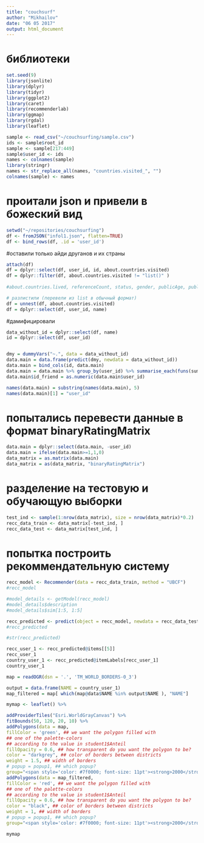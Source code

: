 ```yaml
---
title: "couchsurf"
author: "Mikhailov"
date: "06 05 2017"
output: html_document
---
```


# библиотеки
```r
set.seed(9)
library(jsonlite)
library(dplyr)
library(tidyr)
library(ggplot2)
library(caret)
library(recommenderlab)
library(ggmap)
library(rgdal)
library(leaflet)
```

```r
sample <- read_csv("~/couchsurfing/sample.csv")
ids <- sample$root_id
sample <- sample[217:449]
sample$user_id <- ids
names <- colnames(sample)
library(stringr)
names <- str_replace_all(names, "countries.visited_", "")
colnames(sample) <- names
```




# проитали json и привели в божеский вид
```r
setwd("~/repositories/couchsurfing")
df <- fromJSON("infol1.json", flatten=TRUE)
df <- bind_rows(df, .id = 'user_id')
```

#оставили только айди друганов и их страны
```r
attach(df)
df = dplyr::select(df, user_id, id, about.countries.visited)
df = dplyr::filter(df, about.countries.visited != "list()" )
      
#about.countries.lived, referenceCount, status, gender, publicAge, publicName, publicAddress.description)

# разлистили (перевели из list в обычный формат)
df = unnest(df, about.countries.visited)
df = dplyr::select(df, user_id, name)
```

#дамифицировали
```r
data_without_id = dplyr::select(df, name)
id = dplyr::select(df, user_id)


dmy = dummyVars("~.", data = data_without_id)
data.main = data.frame(predict(dmy, newdata = data_without_id))
data.main = bind_cols(id, data.main)
data.main = data.main %>% group_by(user_id) %>% summarise_each(funs(sum))
data.main$id_friend = as.numeric(data.main$user_id)

names(data.main) = substring(names(data.main), 5)
names(data.main)[1] = "user_id"
```

# попытались перевести данные в формат binaryRatingMatrix

```r
data.main = dplyr::select(data.main, -user_id)
data.main = ifelse(data.main>=1,1,0)
data_matrix = as.matrix(data.main)
data_matrix = as(data_matrix, "binaryRatingMatrix")
```

# разделение на тестовую и обучающую выборки
```r
test_ind <- sample(1:nrow(data_matrix), size = nrow(data_matrix)*0.2)
recc_data_train <- data_matrix[-test_ind, ]
recc_data_test <- data_matrix[test_ind, ]
```

# попытка построить рекоммендательную систему
```r
recc_model <- Recommender(data = recc_data_train, method = "UBCF")
#recc_model

#model_details <- getModel(recc_model)
#model_details$description
#model_details$sim[1:5, 1:5]

recc_predicted <- predict(object = recc_model, newdata = recc_data_test, n = 6)
#recc_predicted

#str(recc_predicted)

recc_user_1 <- recc_predicted@items[[5]]
recc_user_1
country_user_1 <- recc_predicted@itemLabels[recc_user_1]
country_user_1
```

```r
map = readOGR(dsn = '.', 'TM_WORLD_BORDERS-0_3')

output = data.frame(NAME = country_user_1)
map_filtered = map[ which(map@data$NAME %in% output$NAME ), "NAME"]

mymap <- leaflet() %>% 

addProviderTiles("Esri.WorldGrayCanvas") %>% 
fitBounds(50, 120, 20, 10) %>%
addPolygons(data = map, 
fillColor = 'green', ## we want the polygon filled with 
## one of the palette-colors
## according to the value in student1$Anteil
fillOpacity = 0.6, ## how transparent do you want the polygon to be?
color = "darkgrey", ## color of borders between districts
weight = 1.5, ## width of borders
# popup = popup1, ## which popup?
group="<span style='color: #7f0000; font-size: 11pt'><strong>2000</strong></span>") %>%
addPolygons(data = map_filtered, 
fillColor = 'red', ## we want the polygon filled with 
## one of the palette-colors
## according to the value in student1$Anteil
fillOpacity = 0.6, ## how transparent do you want the polygon to be?
color = "black", ## color of borders between districts
weight = 1, ## width of borders
# popup = popup1, ## which popup?
group="<span style='color: #7f0000; font-size: 11pt'><strong>2000</strong></span>")

mymap
```

